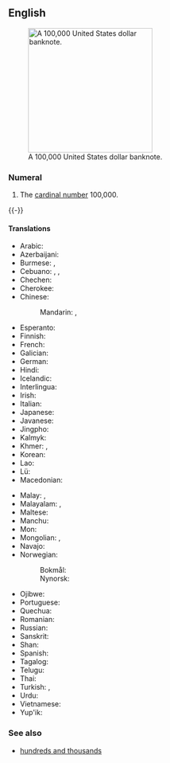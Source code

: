==English==
{{number box|en|100000}}
[[File:100000-dollar.jpg|thumb|250px|upright|A 100,000 United States dollar banknote.]]

===Numeral===
{{head|en|numeral}}

# {{cln|en|cardinal numbers}} The [[cardinal number]] 100,000.
{{-}}

====Translations====
{{trans-top|100,000}}
* Arabic: {{t|ar|مِائَة أَلْف|tr=miʾat ʾalf}}
* Azerbaijani: {{t|az|yüz min}}
* Burmese: {{t+|my|သိန်း}}, {{t|my|တစ်သိန်း}}
* Cebuano: {{t|ceb|usa ka gatos libo}}, {{t|ceb|gatos libo}}, {{t|ceb|napulo ka laksa}}
* Chechen: {{t|ce|бӏе эзар}}
* Cherokee: {{t|chr|ᏐᏬ ᏍᎪᎯᏥᏆ ᎢᏯᎦᏴᎵ}}
* Chinese:
*: Mandarin: {{t+|cmn|十萬|sc=Hani}}, {{t+|cmn|十万|tr=shíwàn|sc=Hani}}
* Esperanto: {{t|eo|cent mil}}
* Finnish: {{t|fi|satatuhatta}}
* French: {{t+|fr|cent-mille|m}}
* Galician: {{t+|gl|cen mil}}
* German: {{t+|de|hunderttausend}}
* Hindi: {{t+|hi|लाख|m}}
* Icelandic: {{t|is|hundrað þúsund|n}}
* Interlingua: {{t|ia|cento milles}}
* Irish: {{t|ga|céad míle}}
* Italian: {{t+|it|centomila}}
* Japanese: {{t|ja|十万|tr=じゅうまん, jūman}}
* Javanese: {{t|jv|kethi}}
* Jingpho: {{t|kac|sen}}
* Kalmyk: {{t|xal|бум}}
* Khmer: {{t|km|មួយសែន}}, {{t+|km|សែន|tr=saen}}
* Korean: {{t|ko|십만(十萬)}}
* Lao: {{t|lo|ແສນ}}
* Lü: {{t|khb|ᦶᦉᧃ}}
* Macedonian: {{t|mk|сто илјади}}
{{trans-mid}}
* Malay: {{t+|ms|ratus ribu}}, {{t|ms|keti}}
* Malayalam: {{t+|ml|ലക്ഷം}}, {{t+|ml|നൂറായിരം}}
* Maltese: {{t|mt|mitt elf}}
* Manchu: {{t|mnc|ᠵᡠᠸᠠᠨ ᡨᡠᠮᡝᠨ}}
* Mon: {{t+|mnw|ကိုတ်}}
* Mongolian: {{t+|mn|бум}}, {{t+|mn|лагшаа}}
* Navajo: {{t|nv|tʼááłáhádí neeznádiin mííl}}
* Norwegian:
*: Bokmål: {{t|nb|hundretusen|n}}
*: Nynorsk: {{t|nn|hundretusen|n}}
* Ojibwe: {{t|oj|ningodwaak daso-midaaswaak}}
* Portuguese: {{t|pt|cem mil}}
* Quechua: {{t|qu|pachak waranqa}}
* Romanian: {{t|ro|o sută de mii}}
* Russian: {{t|ru|сто ты́сяч}}
* Sanskrit: {{t+|sa|लक्ष}}
* Shan: {{t+|shn|သႅၼ်}}
* Spanish: {{t|es|cien mil|m}}
* Tagalog: {{t|tl|yuta}}
* Telugu: {{t+|te|లక్ష}}
* Thai: {{t+|th|แสน}}
* Turkish: {{t|tr|yüz bin}}, {{t+|tr|yük}}
* Urdu: {{t|ur|لاکھ|m|tr=lākh}}
* Vietnamese: {{t|vi|trăm nghìn}}
* Yup'ik: {{t|esu|qulen tiissitsaat}}
{{trans-bottom}}

===See also===
* [[hundreds and thousands]]
